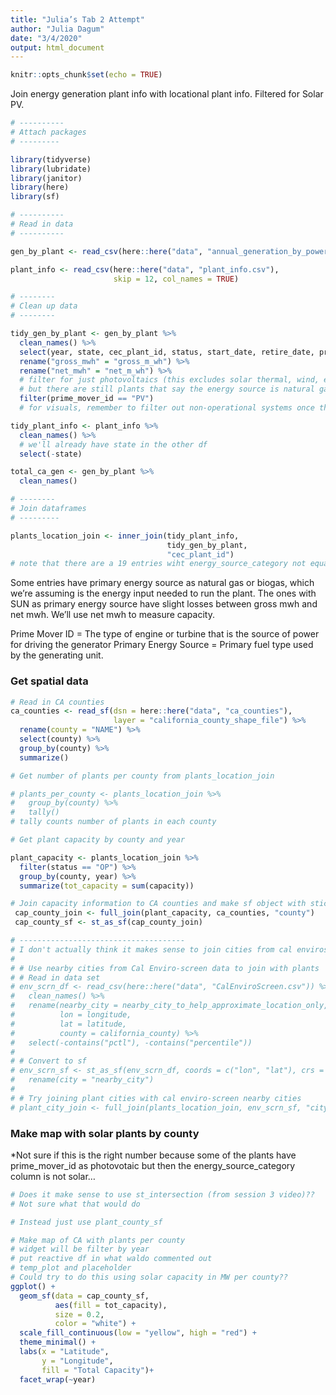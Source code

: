 ```yaml
---
title: "Julia’s Tab 2 Attempt"
author: "Julia Dagum"
date: "3/4/2020"
output: html_document
---
```


```r
knitr::opts_chunk$set(echo = TRUE)
```

Join energy generation plant info with locational plant info. Filtered for Solar PV.

```r
# ----------
# Attach packages
# ---------

library(tidyverse)
library(lubridate)
library(janitor)
library(here)
library(sf)

```

```r

# ----------
# Read in data 
# ----------

gen_by_plant <- read_csv(here::here("data", "annual_generation_by_power_plant.csv"))

plant_info <- read_csv(here::here("data", "plant_info.csv"), 
                       skip = 12, col_names = TRUE)

# --------
# Clean up data
# --------

tidy_gen_by_plant <- gen_by_plant %>% 
  clean_names() %>% 
  select(year, state, cec_plant_id, status, start_date, retire_date, prime_mover_id, prime_mover_desc, capacity, gross_m_wh, net_m_wh) %>% 
  rename("gross_mwh" = "gross_m_wh") %>% 
  rename("net_mwh" = "net_m_wh") %>% 
  # filter for just photovoltaics (this excludes solar thermal, wind, etc.)
  # but there are still plants that say the energy source is natural gas/other non-solar...
  filter(prime_mover_id == "PV")
  # for visuals, remember to filter out non-operational systems once they have a "retire date" so they still show up if a year is selected before retirement

tidy_plant_info <- plant_info %>% 
  clean_names() %>% 
  # we'll already have state in the other df
  select(-state)

total_ca_gen <- gen_by_plant %>% 
  clean_names()

# --------
# Join dataframes
# ---------

plants_location_join <- inner_join(tidy_plant_info, 
                                   tidy_gen_by_plant, 
                                   "cec_plant_id")
# note that there are a 19 entries wiht energy_source_category not equal to "SUN" but prime_mover_id equal to "PV"

```
Some entries have primary energy source as natural gas or biogas, which we're assuming is the energy input needed to run the plant. The ones with SUN as primary energy source have slight losses between gross mwh and net mwh. We'll use net mwh to measure capacity. 

Prime Mover ID = The type of engine or turbine that is the source of power for driving the generator
Primary Energy Source = Primary fuel type used by the generating unit. 

### Get spatial data

```r

# Read in CA counties
ca_counties <- read_sf(dsn = here::here("data", "ca_counties"), 
                       layer = "california_county_shape_file") %>% 
  rename(county = "NAME") %>% 
  select(county) %>% 
  group_by(county) %>% 
  summarize()

# Get number of plants per county from plants_location_join

# plants_per_county <- plants_location_join %>% 
#   group_by(county) %>% 
#   tally()
# tally counts number of plants in each county

# Get plant capacity by county and year

plant_capacity <- plants_location_join %>% 
  filter(status == "OP") %>% 
  group_by(county, year) %>% 
  summarize(tot_capacity = sum(capacity))

# Join capacity information to CA counties and make sf object with sticky geometries
 cap_county_join <- full_join(plant_capacity, ca_counties, "county")
 cap_county_sf <- st_as_sf(cap_county_join)

```

```r
# -------------------------------------
# I don't actually think it makes sense to join cities from cal enviroscreen:
# 
# # Use nearby cities from Cal Enviro-screen data to join with plants
# # Read in data set
# env_scrn_df <- read_csv(here::here("data", "CalEnviroScreen.csv")) %>% 
#   clean_names() %>% 
#   rename(nearby_city = nearby_city_to_help_approximate_location_only,
#          lon = longitude,
#          lat = latitude,
#          county = california_county) %>% 
#   select(-contains("pctl"), -contains("percentile"))
# 
# # Convert to sf
# env_scrn_sf <- st_as_sf(env_scrn_df, coords = c("lon", "lat"), crs = 4326) %>% 
#   rename(city = "nearby_city")
# 
# # Try joining plant cities with cal enviro-screen nearby cities
# plant_city_join <- full_join(plants_location_join, env_scrn_sf, "city")

```

### Make map with solar plants by county
*Not sure if this is the right number because some of the plants have prime_mover_id as photovotaic but then the energy_source_category column is not solar...
```r
# Does it make sense to use st_intersection (from session 3 video)??
# Not sure what that would do

# Instead just use plant_county_sf

# Make map of CA with plants per county
# widget will be filter by year
# put reactive df in what waldo commented out
# temp_plot and placeholder
# Could try to do this using solar capacity in MW per county??
ggplot() +
  geom_sf(data = cap_county_sf, 
          aes(fill = tot_capacity), 
          size = 0.2, 
          color = "white") +
  scale_fill_continuous(low = "yellow", high = "red") +
  theme_minimal() +
  labs(x = "Latitude", 
       y = "Longitude",
       fill = "Total Capacity")+
  facet_wrap(~year)
```

